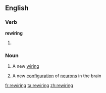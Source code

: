 ==English==

===Verb===
'''rewiring'''

# {{present participle of|[[rewire]]}}

===Noun===
{{en-noun}}

# A new [[wiring]]
#{{informal}} A new [[configuration]] of [[neuron]]s in the brain

[[fr:rewiring]]
[[ta:rewiring]]
[[zh:rewiring]]
